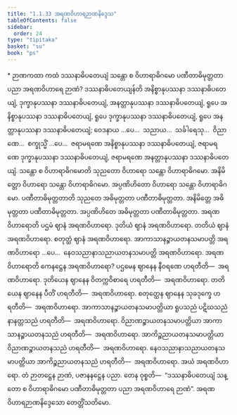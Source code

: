 ```yaml
---
title: "1.1.33 အရဏဝိဟာရဉာဏနိဒ္ဒေသ"
tableOfContents: false
sidebar:
  order: 24
type: "tipitaka"
basket: "su"
book: "ps"
---
```



<DynamicBreadcrumb />

<Paragraph type="center" book="ps">
* ဉာဏကထာ
</Paragraph>


<Division number="82" book="ps" e="ch" v="26" p="93">

<Paragraph number="558" book="ps">
ကထံ ဒဿနာဓိပတေယျံ သန္တော စ ဝိဟာရာဓိဂမော ပဏီတာဓိမုတ္တတာ ပညာ အရဏဝိဟာရေ ဉာဏံ?
</Paragraph>

<Paragraph number="559" book="ps">
<Emphasis>ဒဿနာဓိပတေယျန်</Emphasis>တိ အနိစ္စာနုပဿနာ ဒဿနာဓိပတေယျံ, ဒုက္ခာနုပဿနာ ဒဿနာဓိပတေယျံ, အနတ္တာနုပဿနာ ဒဿနာဓိပတေယျံ, ရူပေ အနိစ္စာနုပဿနာ ဒဿနာဓိပတေယျံ, ရူပေ ဒုက္ခာနုပဿနာ ဒဿနာဓိပတေယျံ, ရူပေ အနတ္တာနုပဿနာ ဒဿနာဓိပတေယျံ; ဝေဒနာယ …ပေ…  သညာယ…  သင်္ခါရေသု…  ဝိညာဏေ…  စက္ခုသ္မိံ …ပေ…  ဇရာမရဏေ အနိစ္စာနုပဿနာ ဒဿနာဓိပတေယျံ, ဇရာမရဏေ ဒုက္ခာနုပဿနာ ဒဿနာဓိပတေယျံ, ဇရာမရဏေ အနတ္တာနုပဿနာ ဒဿနာဓိပတေယျံ.
</Paragraph>

<Paragraph number="560" book="ps">
<Emphasis>သန္တော စ ဝိဟာရာဓိဂမော</Emphasis>တိ သုညတော ဝိဟာရော သန္တော ဝိဟာရာဓိဂမော. အနိမိတ္တော ဝိဟာရော သန္တော ဝိဟာရာဓိဂမော. အပ္ပဏိဟိတော ဝိဟာရော သန္တော ဝိဟာရာဓိဂမော.
</Paragraph>

<Paragraph number="561" book="ps">
<Emphasis>ပဏီတာဓိမုတ္တတာ</Emphasis>တိ သုညတေ အဓိမုတ္တတာ ပဏီတာဓိမုတ္တတာ. အနိမိတ္တေ အဓိမုတ္တတာ ပဏီတာဓိမုတ္တတာ. အပ္ပဏိဟိတေ အဓိမုတ္တတာ ပဏီတာဓိမုတ္တတာ.
</Paragraph>

<Paragraph number="562" book="ps">
<Emphasis>အရဏဝိဟာရော</Emphasis>တိ ပဌမံ ဈာနံ အရဏဝိဟာရော. ဒုတိယံ ဈာနံ အရဏဝိဟာရော. တတိယံ ဈာနံ အရဏဝိဟာရော. စတုတ္ထံ ဈာနံ အရဏဝိဟာရော. အာကာသာနဉ္စာယတနသမာပတ္တိ အရဏဝိဟာရော …ပေ…  နေဝသညာနာသညာယတနသမာပတ္တိ အရဏဝိဟာရော.
</Paragraph>

<Paragraph number="563" book="ps">
<Emphasis>အရဏဝိဟာရော</Emphasis>တိ ကေနဋ္ဌေန အရဏဝိဟာရော? ပဌမေန ဈာနေန နီဝရဏေ ဟရတီတိ—  အရဏဝိဟာရော. ဒုတိယေန ဈာနေန ဝိတက္ကဝိစာရေ ဟရတီတိ—  အရဏဝိဟာရော. တတိယေန ဈာနေန ပီတိံ ဟရတီတိ—  အရဏဝိဟာရော. စတုတ္ထေန ဈာနေန သုခဒုက္ခေ ဟရတီတိ—  အရဏဝိဟာရော. အာကာသာနဉ္စာယတနသမာပတ္တိယာ ရူပသညံ ပဋိဃသညံ နာနတ္တသညံ ဟရတီတိ—  အရဏဝိဟာရော. ဝိညာဏဉ္စာယတနသမာပတ္တိယာ အာကာသာနဉ္စာယတနသညံ ဟရတီတိ—  အရဏဝိဟာရော. အာကိဉ္စညာယတနသမာပတ္တိယာ ဝိညာဏဉ္စာယတနသညံ ဟရတီတိ—  အရဏဝိဟာရော. နေဝသညာနာသညာယတနသမာပတ္တိယာ အာကိဉ္စညာယတနသညံ ဟရတီတိ—  အရဏဝိဟာရော. အယံ အရဏဝိဟာရော. တံ ဉာတဋ္ဌေန ဉာဏံ, ပဇာနနဋ္ဌေန ပညာ. တေန ဝုစ္စတိ—  “ဒဿနာဓိပတေယျံ သန္တော စ ဝိဟာရာဓိဂမော ပဏီတာဓိမုတ္တတာ ပညာ အရဏဝိဟာရေ ဉာဏံ”.

</Paragraph>
</Division>

<Paragraph number="564" type="center" book="ps">
အရဏဝိဟာရဉာဏနိဒ္ဒေသော တေတ္တိံသတိမော.
</Paragraph>